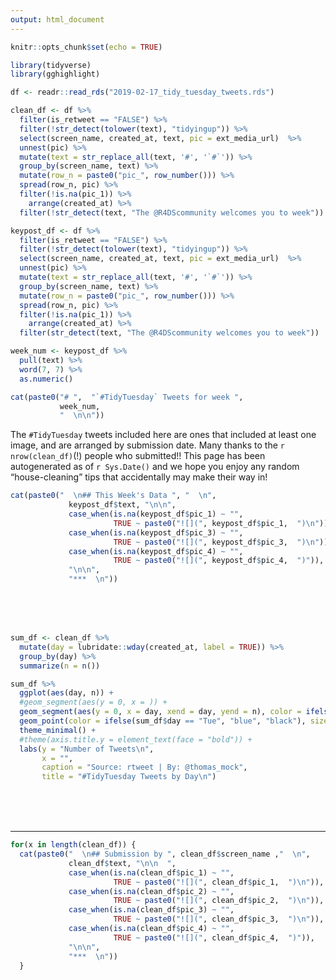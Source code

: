 ```yaml
---
output: html_document
---
```


```r
knitr::opts_chunk$set(echo = TRUE)
```



```r
library(tidyverse)
library(gghighlight)

df <- readr::read_rds("2019-02-17_tidy_tuesday_tweets.rds")

clean_df <- df %>% 
  filter(is_retweet == "FALSE") %>% 
  filter(!str_detect(tolower(text), "tidyingup")) %>% 
  select(screen_name, created_at, text, pic = ext_media_url)  %>% 
  unnest(pic) %>% 
  mutate(text = str_replace_all(text, '#', '`#`')) %>% 
  group_by(screen_name, text) %>% 
  mutate(row_n = paste0("pic_", row_number())) %>% 
  spread(row_n, pic) %>% 
  filter(!is.na(pic_1)) %>% 
    arrange(created_at) %>% 
  filter(!str_detect(text, "The @R4DScommunity welcomes you to week"))

keypost_df <- df %>% 
  filter(is_retweet == "FALSE") %>% 
  filter(!str_detect(tolower(text), "tidyingup")) %>% 
  select(screen_name, created_at, text, pic = ext_media_url)  %>% 
  unnest(pic) %>% 
  mutate(text = str_replace_all(text, '#', '`#`')) %>% 
  group_by(screen_name, text) %>% 
  mutate(row_n = paste0("pic_", row_number())) %>% 
  spread(row_n, pic) %>% 
  filter(!is.na(pic_1)) %>% 
    arrange(created_at) %>% 
  filter(str_detect(text, "The @R4DScommunity welcomes you to week"))

week_num <- keypost_df %>% 
  pull(text) %>% 
  word(7, 7) %>% 
  as.numeric()

```

```r
cat(paste0("# ",  "`#TidyTuesday` Tweets for week ", 
           week_num,
           "  \n\n"))
```


The `#TidyTuesday` tweets included here are ones that included at least one image, and are arranged by submission date. Many thanks to the `r nrow(clean_df)`(!) people who submitted!! This page has been autogenerated as of `r Sys.Date()` and we hope you enjoy any random "house-cleaning" tips that accidentally may make their way in!

```r

cat(paste0("  \n## This Week's Data ", "  \n",
             keypost_df$text, "\n\n",
             case_when(is.na(keypost_df$pic_1) ~ "", 
                       TRUE ~ paste0("![](", keypost_df$pic_1,  ")\n")),
             case_when(is.na(keypost_df$pic_3) ~ "", 
                       TRUE ~ paste0("![](", keypost_df$pic_3,  ")\n")),
             case_when(is.na(keypost_df$pic_4) ~ "", 
                       TRUE ~ paste0("![](", keypost_df$pic_4,  ")")),
             "\n\n",
             "***  \n"))
```


<br>  
<br>  

```r
sum_df <- clean_df %>% 
  mutate(day = lubridate::wday(created_at, label = TRUE)) %>% 
  group_by(day) %>% 
  summarize(n = n()) 

sum_df %>% 
  ggplot(aes(day, n)) +
  #geom_segment(aes(y = 0, x = )) +
  geom_segment(aes(y = 0, x = day, xend = day, yend = n), color = ifelse(sum_df$day == "Tue", "blue", "black"), size = 1) +
  geom_point(color = ifelse(sum_df$day == "Tue", "blue", "black"), size = 3) + 
  theme_minimal() +
  #theme(axis.title.y = element_text(face = "bold")) +
  labs(y = "Number of Tweets\n",
       x = "",
       caption = "Source: rtweet | By: @thomas_mock",
       title = "#TidyTuesday Tweets by Day\n")
```

<br>  
<br>  

***  

```r
for(x in length(clean_df)) {
  cat(paste0("  \n## Submission by ", clean_df$screen_name ,"  \n",
             clean_df$text, "\n\n  ",
             case_when(is.na(clean_df$pic_1) ~ "", 
                       TRUE ~ paste0("![](", clean_df$pic_1,  ")\n")),
             case_when(is.na(clean_df$pic_2) ~ "", 
                       TRUE ~ paste0("![](", clean_df$pic_2,  ")\n")),
             case_when(is.na(clean_df$pic_3) ~ "", 
                       TRUE ~ paste0("![](", clean_df$pic_3,  ")\n")),
             case_when(is.na(clean_df$pic_4) ~ "", 
                       TRUE ~ paste0("![](", clean_df$pic_4,  ")")),
             "\n\n",
             "***  \n"))
  }
```

